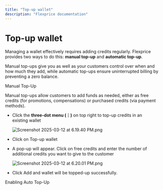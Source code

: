 ```yaml
---
title: "Top-up wallet"
description: "Flexprice documentation"
---
```


# Top-up wallet

Managing a wallet effectively requires adding credits regularly. Flexprice provides two ways to do this: **manual top-up** and **automatic top-up**. 

Manual top-ups give you as well as your customers control over when and how much they add, while automatic top-ups ensure uninterrupted billing by preventing a zero balance.

Manual Top-Up 

Manual top-ups allow customers to add funds as needed, either as free credits (for promotions, compensations) or purchased credits (via payment methods). 

- Click the **three-dot menu (⋮)** on top right to top-up credits in an existing wallet
    
    ![Screenshot 2025-03-12 at 6.19.40 PM.png](/public/images/docs/Wallet/Top-up%20wallet/Screenshot_2025-03-12_at_6.19.40_PM.png)
    
- Click on Top-up wallet
- A pop-up will appear. Click on free credits and enter the number of additional credits you want to give to the customer
    
    ![Screenshot 2025-03-12 at 6.20.01 PM.png](/public/images/docs/Wallet/Top-up%20wallet/Screenshot_2025-03-12_at_6.20.01_PM.png)
    
- Click Add and wallet will be topped-up successfully.

Enabling Auto Top-Up